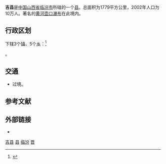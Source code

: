 {{Infobox China County
|Belong = [[山西省|山西省]][[临汾市|临汾市]]
|Photo = Hukou_Waterfall.jpg
|Photoname = 位于吉县的[[壶口瀑布|壶口瀑布]]
}}

'''吉县'''是[[中国|中国]][[山西省|山西省]][[临汾市|临汾市]]所辖的一个[[县|县]]。总面积为1779平方公里，2002年人口为10万人。著名的[[黄河|黄河]][[壶口瀑布|壶口瀑布]]在此境内。

== 行政区划 ==
{{PAGENAMEBASE}}下辖3个[[行政建制镇|镇]]、5个[[乡_(中华人民共和国)|乡]]：<ref>{{PRC admin/ref sgc|14/10/28/000/000}}</ref>

{{PRC admin/children|14/10/28/000/000}}。

== 交通 ==
* {{中国国道名|309}}过境。

== 参考文献 ==
{{reflist}}

== 外部链接 ==
* {{Official website|http://www.zgjx.gov.cn/|name=吉县人民政府门户网站}}

{{吉县行政区划}}
{{临汾市行政区划}}
{{山西行政区划}}
{{国家级贫困县|前}}

[[Category:吉县|]]
[[Category:临汾区县市|县]]
[[Category:山西省县份|临汾]]
[[Category:原国家级贫困县|晋]]
